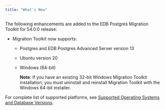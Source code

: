 ```yaml
---
title: "What's New"
---
```


<div id="whats_new" class="registered_link"></div>

The following enhancements are added to the EDB Postgres Migration Toolkit for 54.0.0 release:

-   Migration Toolkit now supports:

    -   Postgres and EDB Postgres Advanced Server version 13

    -   Ubuntu version 20

    -   Windows (64-bit)

        **Note**: If you have an existing 32-bit Windows Migration Toolkit installation, you must uninstall and reinstall Migration Toolkit with the Windows 64-bit installer.

For complete list of supported platforms, see [Supported Operating Systems and Database Versions](../02_supported_operating_systems_and_database_versions/#supported_operating_systems_and_database_versions).
